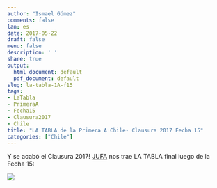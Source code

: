 ```yaml
---
author: "Ismael Gómez"
comments: false
lan: es
date: 2017-05-22
draft: false
menu: false
description: ' '
share: true
output:
  html_document: default
  pdf_document: default
slug: la-tabla-1A-f15
tags:
- LaTabla
- PrimeraA 
- Fecha15
- Clausura2017
- Chile
title: "LA TABLA de la Primera A Chile- Clausura 2017 Fecha 15"
categories: ["Chile"]
---
```


Y se acabó el Clausura 2017! [JUFA](https://twitter.com/jufacomic]) nos trae LA TABLA final luego de la Fecha 15:

![](/images/fecha15_1A_22.05.2017.jpg)
